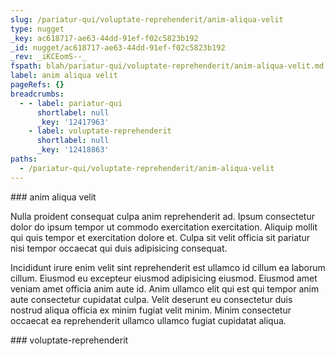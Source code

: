 ```yaml
---
slug: /pariatur-qui/voluptate-reprehenderit/anim-aliqua-velit
type: nugget
_key: ac618717-ae63-44dd-91ef-f02c5823b192
_id: nugget/ac618717-ae63-44dd-91ef-f02c5823b192
_rev: _iKCEomS--_
fspath: blah/pariatur-qui/voluptate-reprehenderit/anim-aliqua-velit.md
label: anim aliqua velit
pageRefs: {}
breadcrumbs:
  - - label: pariatur-qui
      shortlabel: null
      _key: '12417963'
    - label: voluptate-reprehenderit
      shortlabel: null
      _key: '12418863'
paths:
  - /pariatur-qui/voluptate-reprehenderit/anim-aliqua-velit
---
```


<NuggetArea>
<Nugget slug="/pariatur-qui/voluptate-reprehenderit/anim-aliqua-velit" type="nugget" _key="ac618717-ae63-44dd-91ef-f02c5823b192" _id="nugget/ac618717-ae63-44dd-91ef-f02c5823b192" _rev="_iKCEomS--_" fspath="blah/pariatur-qui/voluptate-reprehenderit/anim-aliqua-velit.md" label="anim aliqua velit" paths="/pariatur-qui/voluptate-reprehenderit/anim-aliqua-velit">
<NuggetBody>
### anim aliqua velit

Nulla proident consequat culpa anim reprehenderit ad. Ipsum consectetur dolor do ipsum tempor ut commodo exercitation exercitation. Aliquip mollit qui quis tempor et exercitation dolore et. Culpa sit velit officia sit pariatur nisi tempor occaecat qui duis adipisicing consequat.

Incididunt irure enim velit sint reprehenderit est ullamco id cillum ea laborum cillum. Eiusmod eu excepteur eiusmod adipisicing eiusmod. Eiusmod amet veniam amet officia anim aute id. Anim ullamco elit qui est qui tempor anim aute consectetur cupidatat culpa. Velit deserunt eu consectetur duis nostrud aliqua officia ex minim fugiat velit minim. Minim consectetur occaecat ea reprehenderit ullamco ullamco fugiat cupidatat aliqua.

</NuggetBody>
<Breadcrumbs>
<Crumbs>
<Crumb _key="12417963" label="pariatur-qui" /><Crumb _key="12418863" label="voluptate-reprehenderit" />
</Crumbs>
</Breadcrumbs>
</Nugget>

<NuggetsInbound>
</NuggetsInbound>
<NuggetsOutbound>
</NuggetsOutbound>
</NuggetArea>
<PassagesInbound>
<Passage direction="inbound" type="passage" _key="12418863" _id="passage/12418863" _rev="_iKCEom---A" label="voluptate-reprehenderit" passage="voluptate-reprehenderit" fspath="blah/pariatur-qui/voluptate-reprehenderit" paths="/pariatur-qui/voluptate-reprehenderit" slug="/pariatur-qui/voluptate-reprehenderit">
<NuggetBody>
### voluptate-reprehenderit

</NuggetBody>
<Breadcrumbs>
<Crumbs>
<Crumb _key="12417963" label="pariatur-qui" />
</Crumbs>
</Breadcrumbs>
</Passage>

</PassagesInbound>
<PassagesOutbound>
</PassagesOutbound>